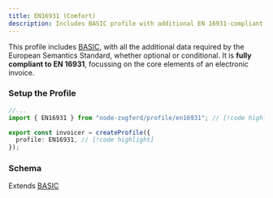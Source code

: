 ```yaml
---
title: EN16931 (Comfort)
description: Includes BASIC profile with additional EN 16931-compliant data for invoices.
---
```



This profile includes [BASIC](/docs/profiles/basic), with
all the additional data required by the European Semantics Standard, whether optional or
conditional. It is **fully compliant to EN 16931**, focussing on the core elements of an electronic invoice.

### Setup the Profile

```ts title="invoicer.ts"
//...
import { EN16931 } from "node-zugferd/profile/en16931"; // [!code highlight]

export const invoicer = createProfile({
  profile: EN16931, // [!code highlight]
});
```

### Schema

Extends [BASIC](/docs/profiles/basic)

<ProfileTree schema={EN16931.schema} />
